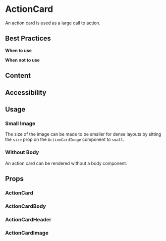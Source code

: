 # ActionCard

An action card is used as a large call to action.

<Demo fileName="action-card.tsx" />

## Best Practices

**When to use**

**When not to use**

## Content

## Accessibility

## Usage

### Small Image

The size of the image can be made to be smaller for dense layouts by sitting the `size` prop on the
`ActionCardImage` component to `small`.

<Demo fileName="action-card-small.tsx" />

### Without Body

An action card can be rendered without a body component.

<Demo fileName="action-card-no-body.tsx" />

## Props

### ActionCard

<PropsTable component="ActionCard" />

### ActionCardBody

<PropsTable component="ActionCardBody" />

### ActionCardHeader

<PropsTable component="ActionCardHeader" />

### ActionCardImage

<PropsTable component="ActionCardImage" />
